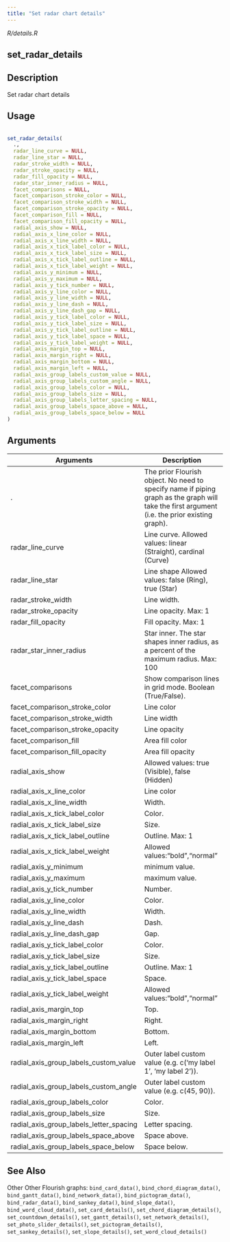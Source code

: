 ```yaml
---
title: "Set radar chart details"
---
```


*R/details.R*

## set_radar_details

## Description
 Set radar chart details 


## Usage
```r
 
set_radar_details( 
  ., 
  radar_line_curve = NULL, 
  radar_line_star = NULL, 
  radar_stroke_width = NULL, 
  radar_stroke_opacity = NULL, 
  radar_fill_opacity = NULL, 
  radar_star_inner_radius = NULL, 
  facet_comparisons = NULL, 
  facet_comparison_stroke_color = NULL, 
  facet_comparison_stroke_width = NULL, 
  facet_comparison_stroke_opacity = NULL, 
  facet_comparison_fill = NULL, 
  facet_comparison_fill_opacity = NULL, 
  radial_axis_show = NULL, 
  radial_axis_x_line_color = NULL, 
  radial_axis_x_line_width = NULL, 
  radial_axis_x_tick_label_color = NULL, 
  radial_axis_x_tick_label_size = NULL, 
  radial_axis_x_tick_label_outline = NULL, 
  radial_axis_x_tick_label_weight = NULL, 
  radial_axis_y_minimum = NULL, 
  radial_axis_y_maximum = NULL, 
  radial_axis_y_tick_number = NULL, 
  radial_axis_y_line_color = NULL, 
  radial_axis_y_line_width = NULL, 
  radial_axis_y_line_dash = NULL, 
  radial_axis_y_line_dash_gap = NULL, 
  radial_axis_y_tick_label_color = NULL, 
  radial_axis_y_tick_label_size = NULL, 
  radial_axis_y_tick_label_outline = NULL, 
  radial_axis_y_tick_label_space = NULL, 
  radial_axis_y_tick_label_weight = NULL, 
  radial_axis_margin_top = NULL, 
  radial_axis_margin_right = NULL, 
  radial_axis_margin_bottom = NULL, 
  radial_axis_margin_left = NULL, 
  radial_axis_group_labels_custom_value = NULL, 
  radial_axis_group_labels_custom_angle = NULL, 
  radial_axis_group_labels_color = NULL, 
  radial_axis_group_labels_size = NULL, 
  radial_axis_group_labels_letter_spacing = NULL, 
  radial_axis_group_labels_space_above = NULL, 
  radial_axis_group_labels_space_below = NULL 
) 
```

## Arguments
|Arguments|Description|
|---|---|
| . | The prior Flourish object. No need to specify name if piping graph as the graph will take the first argument (i.e. the prior existing graph). |
| radar_line_curve | Line curve. Allowed values: linear (Straight), cardinal (Curve) |
| radar_line_star | Line shape Allowed values: false (Ring), true (Star) |
| radar_stroke_width | Line width. |
| radar_stroke_opacity | Line opacity. Max: 1 |
| radar_fill_opacity | Fill opacity. Max: 1 |
| radar_star_inner_radius | Star inner. The star shapes inner radius, as a percent of the maximum radius. Max: 100 |
| facet_comparisons | Show comparison lines in grid mode. Boolean (True/False). |
| facet_comparison_stroke_color | Line color |
| facet_comparison_stroke_width | Line width |
| facet_comparison_stroke_opacity | Line opacity |
| facet_comparison_fill | Area fill color |
| facet_comparison_fill_opacity | Area fill opacity |
| radial_axis_show | Allowed values: true (Visible), false (Hidden) |
| radial_axis_x_line_color | Line color |
| radial_axis_x_line_width | Width. |
| radial_axis_x_tick_label_color | Color. |
| radial_axis_x_tick_label_size | Size. |
| radial_axis_x_tick_label_outline | Outline. Max: 1 |
| radial_axis_x_tick_label_weight | Allowed values:"bold","normal" |
| radial_axis_y_minimum | minimum value. |
| radial_axis_y_maximum | maximum value. |
| radial_axis_y_tick_number | Number. |
| radial_axis_y_line_color | Color. |
| radial_axis_y_line_width | Width. |
| radial_axis_y_line_dash | Dash. |
| radial_axis_y_line_dash_gap | Gap. |
| radial_axis_y_tick_label_color | Color. |
| radial_axis_y_tick_label_size | Size. |
| radial_axis_y_tick_label_outline | Outline. Max: 1 |
| radial_axis_y_tick_label_space | Space. |
| radial_axis_y_tick_label_weight | Allowed values:"bold","normal" |
| radial_axis_margin_top | Top. |
| radial_axis_margin_right | Right. |
| radial_axis_margin_bottom | Bottom. |
| radial_axis_margin_left | Left. |
| radial_axis_group_labels_custom_value | Outer label custom value (e.g. c('my label 1', 'my label 2')). |
| radial_axis_group_labels_custom_angle | Outer label custom value (e.g. c(45, 90)). |
| radial_axis_group_labels_color | Color. |
| radial_axis_group_labels_size | Size. |
| radial_axis_group_labels_letter_spacing | Letter spacing. |
| radial_axis_group_labels_space_above | Space above. |
| radial_axis_group_labels_space_below | Space below. |






## See Also
 Other Other Flourish graphs:  `bind_card_data()`, `bind_chord_diagram_data()`, `bind_gantt_data()`, `bind_network_data()`, `bind_pictogram_data()`, `bind_radar_data()`, `bind_sankey_data()`, `bind_slope_data()`, `bind_word_cloud_data()`, `set_card_details()`, `set_chord_diagram_details()`, `set_countdown_details()`, `set_gantt_details()`, `set_network_details()`, `set_photo_slider_details()`, `set_pictogram_details()`, `set_sankey_details()`, `set_slope_details()`, `set_word_cloud_details()` 

